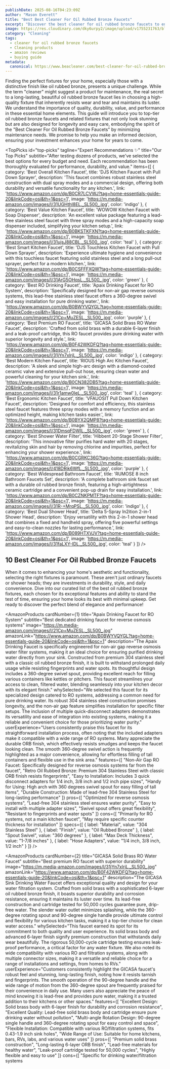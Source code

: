 ```yaml
---
publishDate: 2025-08-16T04:23:09Z
author: "Mason Everett"
title: "Best Best Cleaner For Oil Rubbed Bronze Faucets"
excerpt: "Discover the best cleaner for oil rubbed bronze faucets to enhance your experience. Find top solutions based on thorough testing and reviews."
image: https://res.cloudinary.com/dky6urpy2/image/upload/v1755231763/blog_image_1755231763_nqjurr.webp
category: "Cleaning"
tags:
  - cleaner for oil rubbed bronze faucets
  - Cleaning products
  - amazon reviews
  - buying guide
metadata:
  canonical: https://www.beacleaner.com/best-cleaner-for-oil-rubbed-bronze-faucets
---
```



Finding the perfect fixtures for your home, especially those with a distinctive finish like oil rubbed bronze, presents a unique challenge. While the term "cleaner" might suggest a product for maintenance, the real secret to a long-lasting, beautiful oil rubbed bronze faucet lies in choosing a high-quality fixture that inherently resists wear and tear and maintains its luster. We understand the importance of quality, durability, value, and performance in these essential home elements. This guide will introduce you to top-tier oil rubbed bronze faucets and related fixtures that not only look stunning but are also designed for longevity and easy care, embodying the spirit of the "Best Cleaner For Oil Rubbed Bronze Faucets" by minimizing maintenance needs. We promise to help you make an informed decision, ensuring your investment enhances your home for years to come.

<TopPicks
  id="top-picks"
  tagline="Expert Recommendations ✨"
  title="Our Top Picks"
  subtitle="After testing dozens of products, we've selected the best options for every budget and need. Each recommendation has been thoroughly evaluated for performance, durability, and value."
  items={[
    {
      category: 'Best Overall Kitchen Faucet',
      title: 'DJS Kitchen Faucet with Pull Down Sprayer',
      description: 'This faucet combines robust stainless steel construction with dual spray modes and a commercial design, offering both durability and versatile functionality for any kitchen.',
      link: 'https://www.amazon.com/dp/B0CR7LCVWJ?tag=home-essentials-guide-20&linkCode=osi&th=1&psc=1',
      image: 'https://m.media-amazon.com/images/I/31UGHthl8EL._SL500_.jpg',
      color: 'indigo'
    },
    {
      category: 'Best Value Kitchen Faucet',
      title: 'WOWOW Kitchen Faucet with Soap Dispenser',
      description: 'An excellent value package featuring a lead-free stainless steel faucet with three spray modes and a high-capacity soap dispenser included, simplifying your kitchen setup.',
      link: 'https://www.amazon.com/dp/B0BKSTKFXN?tag=home-essentials-guide-20&linkCode=osi&th=1&psc=1',
      image: 'https://m.media-amazon.com/images/I/31ujsJ88CBL._SL500_.jpg',
      color: 'teal'
    },
    {
      category: 'Best Smart Kitchen Faucet',
      title: 'DJS Touchless Kitchen Faucet with Pull Down Sprayer',
      description: 'Experience ultimate hygiene and convenience with this touchless faucet featuring solid stainless steel and a long pull-out sprayer, perfect for a modern kitchen.',
      link: 'https://www.amazon.com/dp/B0CSFFFXQW?tag=home-essentials-guide-20&linkCode=osi&th=1&psc=1',
      image: 'https://m.media-amazon.com/images/I/31ArG5OHqsL._SL500_.jpg',
      color: 'green'
    },
    {
      category: 'Best RO Drinking Faucet',
      title: 'Apaix Drinking Faucet for RO System',
      description: 'Specifically designed for non-air gap reverse osmosis systems, this lead-free stainless steel faucet offers a 360-degree swivel and easy installation for pure drinking water.',
      link: 'https://www.amazon.com/dp/B0BWYVQYGL?tag=home-essentials-guide-20&linkCode=osi&th=1&psc=1',
      image: 'https://m.media-amazon.com/images/I/21Cp+MuZESL._SL500_.jpg',
      color: 'purple'
    },
    {
      category: 'Best Premium RO Faucet',
      title: 'GICASA Solid Brass RO Water Faucet',
      description: 'Crafted from solid brass with a durable 6-layer finish and a leak-proof cartridge, this RO faucet provides pure drinking water with superior longevity and style.',
      link: 'https://www.amazon.com/dp/B0F42WKDFQ?tag=home-essentials-guide-20&linkCode=osi&th=1&psc=1',
      image: 'https://m.media-amazon.com/images/I/31jYn7xlrjL._SL500_.jpg',
      color: 'indigo'
    },
    {
      category: 'Best Modern Kitchen Faucet',
      title: 'RIOUS High Arc Kitchen Faucet',
      description: 'A sleek and simple high-arc design with a diamond-coated ceramic valve and extensive pull-out hose, ensuring clean water and powerful cleaning for your kitchen sink.',
      link: 'https://www.amazon.com/dp/B0CN382DB5?tag=home-essentials-guide-20&linkCode=osi&th=1&psc=1',
      image: 'https://m.media-amazon.com/images/I/31r1amw0IeL._SL500_.jpg',
      color: 'teal'
    },
    {
      category: 'Best Ergonomic Kitchen Faucet',
      title: 'VFAUOSIT Pull Down Kitchen Faucet',
      description: 'Designed for comfort and efficiency, this stainless steel faucet features three spray modes with a memory function and an optimized height, making kitchen tasks easier.',
      link: 'https://www.amazon.com/dp/B0BYX2QMP8?tag=home-essentials-guide-20&linkCode=osi&th=1&psc=1',
      image: 'https://m.media-amazon.com/images/I/31DmsqFDWIL._SL500_.jpg',
      color: 'green'
    },
    {
      category: 'Best Shower Water Filter',
      title: 'Hibbent 20-Stage Shower Filter',
      description: 'This innovative filter purifies hard water with 20 stages, revitalizing skin and hair by removing chlorine and impurities, perfect for enhancing your shower experience.',
      link: 'https://www.amazon.com/dp/B0CGRKC36G?tag=home-essentials-guide-20&linkCode=osi&th=1&psc=1',
      image: 'https://m.media-amazon.com/images/I/418DRjk6WfL._SL500_.jpg',
      color: 'purple'
    },
    {
      category: 'Best Widespread Bathroom Faucet',
      title: 'RUMOSE 8 inch Bathroom Faucets Set',
      description: 'A complete bathroom sink faucet set with a durable oil rubbed bronze finish, featuring a high-airtightness ceramic cartridge and a convenient pop-up drain for easy installation.',
      link: 'https://www.amazon.com/dp/B0CZNKPMTF?tag=home-essentials-guide-20&linkCode=osi&th=1&psc=1',
      image: 'https://m.media-amazon.com/images/I/31R-+MrqPSL._SL500_.jpg',
      color: 'indigo'
    },
    {
      category: 'Best Dual Shower Head',
      title: 'Delta 5-Spray In2ition 2-in-1 Shower Head',
      description: 'Enjoy versatility with this 2-in-1 shower head that combines a fixed and handheld spray, offering five powerful settings and easy-to-clean nozzles for lasting performance.',
      link: 'https://www.amazon.com/dp/B089HTXVJV?tag=home-essentials-guide-20&linkCode=osi&th=1&psc=1',
      image: 'https://m.media-amazon.com/images/I/31faLXY-IDL._SL500_.jpg',
      color: 'teal'
    }
  ]}
/>

## 10 Best Cleaner For Oil Rubbed Bronze Faucets

When it comes to enhancing your home's aesthetic and functionality, selecting the right fixtures is paramount. These aren't just ordinary faucets or shower heads; they are investments in durability, style, and daily convenience. Dive into our curated list of the best oil rubbed bronze fixtures, each chosen for its exceptional features and ability to stand the test of time, ensuring your home looks its best with minimal upkeep. Get ready to discover the perfect blend of elegance and performance!

<AmazonProducts
  cardNumber={1}
  title="Apaix Drinking Faucet for RO System"
  subtitle="Best dedicated drinking faucet for reverse osmosis systems"
  image="https://m.media-amazon.com/images/I/21Cp+MuZESL._SL500_.jpg"
  amazonLink="https://www.amazon.com/dp/B0BWYVQYGL?tag=home-essentials-guide-20&linkCode=osi&th=1&psc=1"
  description="The Apaix Drinking Faucet is specifically engineered for non-air gap reverse osmosis water filter systems, making it an ideal choice for ensuring purified drinking water directly from your sink. Constructed from premium 304 stainless steel with a classic oil rubbed bronze finish, it is built to withstand prolonged daily usage while resisting fingerprints and water spots. Its thoughtful design includes a 360-degree swivel spout, providing excellent reach for filling various containers like kettles or pitchers. This faucet streamlines your access to clean, filtered water, blending seamlessly into your kitchen decor with its elegant finish."
  whySelected="We selected this faucet for its specialized design catered to RO systems, addressing a common need for pure drinking water. Its robust 304 stainless steel construction promises longevity, and the non-air gap feature simplifies installation for specific filter setups. The inclusion of multiple quick-disconnect adapters demonstrates its versatility and ease of integration into existing systems, making it a reliable and convenient choice for those prioritizing water purity."
  userExperience="Users consistently praise this faucet for its straightforward installation process, often noting that the included adapters make it compatible with a wide range of RO systems. Many appreciate the durable ORB finish, which effectively resists smudges and keeps the faucet looking clean. The smooth 360-degree swivel action is frequently highlighted as a major convenience, allowing for effortless filling of tall containers and flexible use in the sink area."
  features={[
    "Non-Air Gap RO Faucet: Specifically designed for reverse osmosis systems far from the faucet",
    "Retro Oil Rubbed Bronze: Premium 304 Stainless Steel with classic ORB finish resists fingerprints",
    "Easy to Installation: Includes 3 quick disconnect adapters for 1/4 inch, 3/8 inch and 1/2 inch pipe sizes",
    "Handy for Using: High arch with 360 degrees swivel spout for easy filling of tall items",
    "Durable Construction: Made of lead-free 304 Stainless Steel for long-lasting performance"
  ]}
  pros={[
    "Optimized for reverse osmosis systems",
    "Lead-free 304 stainless steel ensures water purity",
    "Easy to install with multiple adapter sizes",
    "Swivel spout offers great flexibility",
    "Resistant to fingerprints and water spots"
  ]}
  cons={[
    "Primarily for RO systems, not a main kitchen faucet",
    "May require specific counter thickness for installation"
  ]}
  specs={[
    { label: "Material", value: "304 Stainless Steel" },
    { label: "Finish", value: "Oil Rubbed Bronze" },
    { label: "Spout Swivel", value: "360 degrees" },
    { label: "Max Deck Thickness", value: "1-7/8 inches" },
    { label: "Hose Adapters", value: "1/4 inch, 3/8 inch, 1/2 inch" }
  ]}
/>

<AmazonProducts
  cardNumber={2}
  title="GICASA Solid Brass RO Water Faucet"
  subtitle="Best premium RO faucet with superior durability"
  image="https://m.media-amazon.com/images/I/31jYn7xlrjL._SL500_.jpg"
  amazonLink="https://www.amazon.com/dp/B0F42WKDFQ?tag=home-essentials-guide-20&linkCode=osi&th=1&psc=1"
  description="The GICASA Sink Drinking Water Faucet offers exceptional quality and design for your water filtration system. Crafted from solid brass with a sophisticated 6-layer oil rubbed bronze finish, it boasts superior durability and corrosion resistance, ensuring it maintains its luster over time. Its lead-free construction and cartridge tested for 50,000 cycles guarantee pure, drip-free water. The slender water outlet minimizes splashing, while the 360-degree rotating spout and 90-degree single handle provide ultimate control and flexibility for various kitchen tasks, making it a top-tier choice for clean water access."
  whySelected="This faucet earned its spot for its commitment to both quality and user experience. Its solid brass body and advanced 6-layer finish signify premium construction that withstands daily wear beautifully. The rigorous 50,000-cycle cartridge testing ensures leak-proof performance, a critical factor for any water fixture. We also noted its wide compatibility with various RO and filtration systems, along with multiple connector sizes, making it a versatile and reliable choice for a range of installations and settings, from homes to RVs."
  userExperience="Customers consistently highlight the GICASA faucet's robust feel and stunning, long-lasting finish, noting how it resists tarnish and fingerprints. The smooth operation of the 90-degree handle and the wide range of motion from the 360-degree spout are frequently praised for their convenience in daily use. Many users also appreciate the peace of mind knowing it is lead-free and provides pure water, making it a trusted addition to their kitchens or other spaces."
  features={[
    "Excellent Design: Solid brass body with 6-layer finish for durability and corrosion resistance",
    "Excellent Quality: Lead-free solid brass body and cartridge ensure pure drinking water without pollution",
    "Multi-angle Rotation Design: 90-degree single handle and 360-degree rotating spout for easy control and space",
    "Flexible Installation: Compatible with various RO/filtration systems, fits 0.43-1.9 inch sink holes",
    "Wide Range of Use: Suitable for home kitchens, bars, RVs, labs, and various water uses"
  ]}
  pros={[
    "Premium solid brass construction",
    "Long-lasting 6-layer ORB finish",
    "Lead-free materials for healthy water",
    "Leak-proof cartridge tested for 50,000 cycles",
    "Highly flexible and easy to use"
  ]}
  cons={[
    "Specific for drinking water/filtration systems
